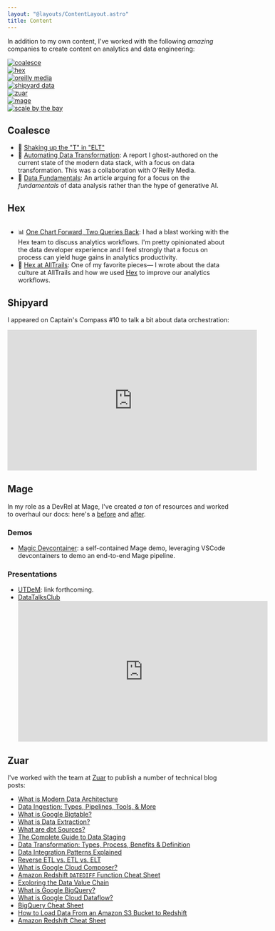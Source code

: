 ```yaml
---
layout: "@layouts/ContentLayout.astro"
title: Content
---
```




In addition to my own content, I've worked with the following _amazing_ companies to create content on analytics and data engineering:

<div class="grid auto-cols-max grid-cols-7 items-center">
  <span class="px-3">
    <a href="https://coalesce.io">
      <Image src={coalesce} alt="coalesce" />
    </a>
  </span>
  <div class="px-3">
    <a href="https://hex.tech">
      <Image src={hex_light} alt="hex" />
    </a>
  </div>
  <div class="px-3">
    <a href="https://www.oreilly.com/">
      <Image src={orm} alt="oreilly media" />
    </a>
  </div>
  <div class="px-3">
    <a href="https://www.shipyardapp.com/">
      <Image src={shipyard} alt="shipyard data" />
    </a>
  </div>
  <div class="px-3">
    <a href="https://www.zuar.com/">
      <Image src={zuar} alt="zuar" />
    </a>
  </div>
  <div class="px-3">
    <a href="https://mage.ai">
      <Image src={mage} alt="mage" />
    </a>
  </div>
  <span class="px-3">
    <a href="https://www.scale.bythebay.io/">
      <Image src={sbtb} alt="scale by the bay" />
    </a>
  </span>
</div>

## Coalesce

- 🧂 [Shaking up the "T" in "ELT"](https://coalesce.io/product-technology/automating-data-transformation-with-coalesce/)
- 🤖 [Automating Data Transformation](https://coalesce.io/wp-content/uploads/2023/05/OReilly-AutomateDataTransformations.pdf): A report I ghost-authored on the current state of the modern data stack, with a focus on data transformation. This was a collaboration with O'Reilly Media.
- 🥳 [Data Fundamentals](https://coalesce.io/all-things-data/before-jumping-into-generative-ai-and-llm-ensure-data-fundamentals-are-in-place/): An article arguing for a focus on the _fundamentals_ of data analysis rather than the hype of generative AI.

## Hex

<div align="center">
  <img src={hex_header.src} alt=""></img>
</div>

- 📊 [One Chart Forward, Two Queries Back](https://hex.tech/blog/iterating-in-analytics/): I had a blast working with the Hex team to discuss analytics workflows. I'm pretty opinionated about the data developer experience and I feel strongly that a focus on process can yield huge gains in analytics productivity.
- 🥾 [Hex at AllTrails](https://hex.tech/blog/hex-at-alltrails/): One of my favorite pieces— I wrote about the data culture at AllTrails and how we used [Hex](https://hex.tech) to improve our analytics workflows.

## Shipyard

I appeared on Captain's Compass #10 to talk a bit about data orchestration:

<div align="center">
  <iframe
    width="560"
    height="315"
    src="https://www.youtube.com/embed/KEt29KSEXhc"
    title="YouTube video player"
    frameborder="0"
    allow="accelerometer; autoplay; clipboard-write; encrypted-media; gyroscope; picture-in-picture; web-share"
    allowfullscreen
  ></iframe>
</div>

## Mage

In my role as a DevRel at Mage, I've created _a ton_ of resources and worked to overhaul our docs: here's a [before](https://web.archive.org/web/20230521044430/https://docs.mage.ai/introduction/overview) and [after](https://docs.mage.ai/).

### Demos

- [Magic Devcontainer](https://github.com/mage-ai/magic-devcontainer): a self-contained Mage demo, leveraging VSCode devcontainers to demo an end-to-end Mage pipeline.

### Presentations

- [UTDeM](https://www.meetup.com/utah-data-engineering-meetup/events/292397377): link forthcoming.
- [DataTalksClub](https://www.eventbrite.de/e/make-data-magical-with-mage-tickets-698259853017)
  <div align="center">
    <iframe
      width="560"
      height="315"
      src="https://www.youtube.com/embed/JKALtxziBG0?si=m5zq1vp_J2uuh2-J"
      title="YouTube video player"
      frameborder="0"
      allow="accelerometer; autoplay; clipboard-write; encrypted-media; gyroscope; picture-in-picture; web-share"
      allowfullscreen
    ></iframe>
  </div>

## Zuar

I've worked with the team at [Zuar](https://www.zuar.com/) to publish a number of technical blog posts:

- [What is Modern Data Architecture](https://www.zuar.com/blog/modern-data-architecture/)
- [Data Ingestion: Types, Pipelines, Tools, & More](https://www.zuar.com/blog/data-ingestion-pipeline-tools/)
- [What is Google Bigtable?](https://www.zuar.com/blog/what-is-google-bigtable/)
- [What is Data Extraction?](https://www.zuar.com/blog/what-is-data-extraction-definitions-tools-techniques/)
- [What are dbt Sources?](https://www.zuar.com/blog/what-are-dbt-sources/)
- [The Complete Guide to Data Staging](https://www.zuar.com/blog/complete-guide-to-data-staging/)
- [Data Transformation: Types, Process, Benefits & Definition](https://www.zuar.com/blog/data-transformation-types-process-benefits-and-definition/)
- [Data Integration Patterns Explained](https://www.zuar.com/blog/data-integration-patterns-explained/)
- [Reverse ETL vs. ETL vs. ELT](https://www.zuar.com/blog/reverse-etl-vs-etl-vs-elt/)
- [What is Google Cloud Composer?](https://www.zuar.com/blog/what-is-google-cloud-composer/)
- [Amazon Redshift `DATEDIFF` Function Cheat Sheet](https://www.zuar.com/blog/amazon-redshift-datediff-function/)
- [Exploring the Data Value Chain](https://www.zuar.com/blog/exploring-the-data-value-chain/)
- [What is Google BigQuery?](https://www.zuar.com/blog/what-is-google-bigquery/)
- [What is Google Cloud Dataflow?](https://www.zuar.com/blog/what-is-google-cloud-dataflow/)
- [BigQuery Cheat Sheet](https://www.zuar.com/blog/bigquery-cheat-sheet/)
- [How to Load Data From an Amazon S3 Bucket to Redshift](https://www.zuar.com/blog/load-amazon-s3-data-to-redshift/)
- [Amazon Redshift Cheat Sheet](https://www.zuar.com/blog/amazon-redshift-cheat-sheet/)
